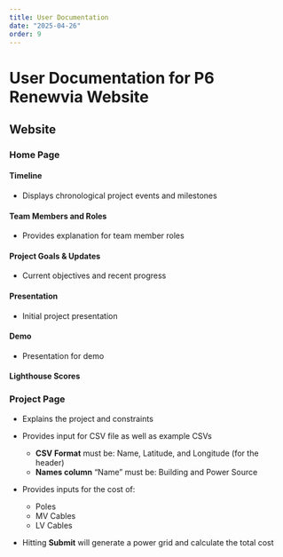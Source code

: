 ```yaml
---
title: User Documentation 
date: "2025-04-26"
order: 9
---
```


# User Documentation for P6 Renewvia Website

## Website

### Home Page

#### Timeline
- Displays chronological project events and milestones

#### Team Members and Roles
- Provides explanation for team member roles

#### Project Goals & Updates
- Current objectives and recent progress

#### Presentation
- Initial project presentation

#### Demo
- Presentation for demo

#### Lighthouse Scores

### Project Page

- Explains the project and constraints

- Provides input for CSV file as well as example CSVs
  - **CSV Format** must be: Name, Latitude, and Longitude (for the header)
  - **Names column** “Name” must be: Building and Power Source

- Provides inputs for the cost of:
  - Poles
  - MV Cables
  - LV Cables

- Hitting **Submit** will generate a power grid and calculate the total cost